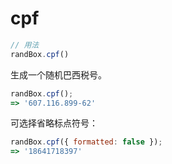 # cpf

```js
// 用法
randBox.cpf()
```

生成一个随机巴西税号。

```js
randBox.cpf();
=> '607.116.899-62'
```

可选择省略标点符号：

```js
randBox.cpf({ formatted: false });
=> '18641718397'
```
